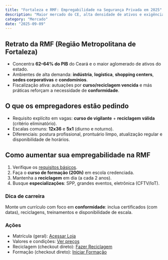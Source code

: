 ```yaml
---
title: "Fortaleza e RMF: Empregabilidade na Segurança Privada em 2025"
description: "Maior mercado do CE, alta densidade de ativos e exigência clara por certificação. Como se posicionar na RMF."
category: "Mercado"
date: "2025-09-09"
---
```


## Retrato da RMF (Região Metropolitana de Fortaleza)
- Concentra **62–64% do PIB** do Ceará e o maior aglomerado de ativos do estado.
- Ambientes de alta demanda: **indústria**, **logística**, **shopping centers**, **sedes corporativas** e **condomínios**.
- Fiscalização ativa: autuações por **curso/reciclagem vencida** e más práticas reforçam a necessidade de **conformidade**.

## O que os empregadores estão pedindo
- Requisito explícito em vagas: **curso de vigilante** + **reciclagem válida** (critério eliminatório).
- Escalas comuns: **12x36** e **5x1** (diurno e noturno).
- Diferenciais: postura profissional, prontuário limpo, atualização regular e disponibilidade de horários.

## Como aumentar sua empregabilidade na RMF
1. Verifique os [requisitos básicos](/#requisitos).  
2. Faça o **curso de formação (200h)** em escola credenciada.  
3. Mantenha a **reciclagem** em dia (a cada 2 anos).  
4. Busque **especializações**: SPP, grandes eventos, eletrônica (CFTV/IoT).

### Dica de carreira
Monte um currículo com foco em **conformidade**: inclua certificados (com datas), reciclagens, treinamentos e disponibilidade de escala.

### Ações
- Matrícula (geral): <a href="https://www.ludusmagnusvigilantes.com.br/landing/loja" target="_blank" rel="noopener">Acessar Loja</a>  
- Valores e condições: <a href="https://www.ludusmagnusvigilantes.com.br/ajuda/valores-condicoes" target="_blank" rel="noopener">Ver preços</a>  
- Reciclagem (checkout direto): <a href="https://www.ludusmagnusvigilantes.com.br/landing/loja/checkout3?cursoId=b1dabb37-853d-4308-9e8f-bce89538ab24" target="_blank" rel="noopener">Fazer Reciclagem</a>  
- Formação (checkout direto): <a href="https://www.ludusmagnusvigilantes.com.br/landing/loja/checkout3?cursoId=19581a47-1af9-4ff9-9536-19c08e38dc4a" target="_blank" rel="noopener">Iniciar Formação</a>
